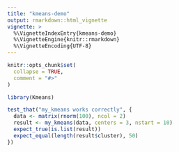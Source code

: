 ```yaml
---
title: "kmeans-demo"
output: rmarkdown::html_vignette
vignette: >
  %\VignetteIndexEntry{kmeans-demo}
  %\VignetteEngine{knitr::rmarkdown}
  %\VignetteEncoding{UTF-8}
---
```


```r
knitr::opts_chunk$set(
  collapse = TRUE,
  comment = "#>"
)
```

```r
library(Kmeans)
```

```r
test_that("my_kmeans works correctly", {
  data <- matrix(rnorm(100), ncol = 2)
  result <- my_kmeans(data, centers = 3, nstart = 10)
  expect_true(is.list(result))
  expect_equal(length(result$cluster), 50)
})

```

